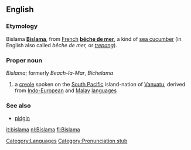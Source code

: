 {{wikipedia}}
{{Interwiktionary|code=bi}}

==English==

===Etymology===
Bislama '''[[#Bislama|Bislama]]''', from [[French]] '''[[bêche de mer]]''', a kind of [[sea cucumber]] (in English also called ''bêche de mer,'' or ''[[trepang]]'').

===Proper noun===
''Bislama''; formerly ''Beach-la-Mar'', ''Bichelama''

# a [[creole]] spoken on the [[South Pacific]] island-nation of [[Vanuatu]], derived from [[Indo-European]] and [[Malay]] [[language]]s

===See also===
* [[pidgin]]

[[Category:Languages]]
[[Category:Pronunciation stub]]

[[it:bislama]]
[[nl:Bislama]]
[[fi:Bislama]]